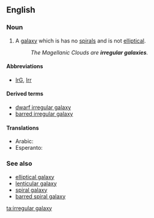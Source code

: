 ==English==

===Noun===
{{wikipedia}}
{{en-noun|head=[[irregular]] [[galaxy]]|irregular galaxies}}

# {{context|astronomy|lang=en}} A [[galaxy]] which is has no [[spiral]]s and is not [[elliptical]].
#:''The Magellanic Clouds are '''irregular galaxies'''.''

====Abbreviations====
* [[IrG]], [[Irr]]

====Derived terms====
* [[dwarf irregular galaxy]]
* [[barred irregular galaxy]]

====Translations====
{{trans-top|galaxy which has no spiral and is not elliptical}}
* Arabic: {{t|ar|مجرة غير منتظمة|f|tr=majara ğayr muntaẓima|sc=Arab}}
* Esperanto: {{t-|eo|malregula galaksio}}
{{trans-mid}}
{{trans-bottom}}

===See also===
*[[elliptical galaxy]]
*[[lenticular galaxy]]
*[[spiral galaxy]]
*[[barred spiral galaxy]]

[[ta:irregular galaxy]]